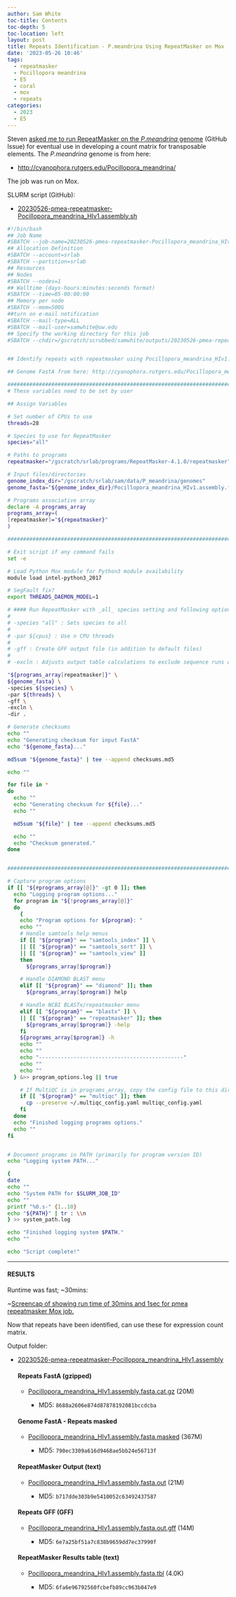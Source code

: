 ```yaml
---
author: Sam White
toc-title: Contents
toc-depth: 5
toc-location: left
layout: post
title: Repeats Identification - P.meandrina Using RepeatMasker on Mox
date: '2023-05-26 10:46'
tags: 
  - repeatmasker
  - Pocillopora meandrina
  - E5
  - coral
  - mox
  - repeats
categories: 
  - 2023
  - E5
---
```

Steven [asked me to run RepeatMasker on the _P.meandrina_ genome](https://github.com/urol-e5/deep-dive/issues/4) (GitHub Issue) for eventual use in developing a count matrix for transposable elements. The _P.meandrina_ genome is from here:

- [http://cyanophora.rutgers.edu/Pocillopora_meandrina/](http://cyanophora.rutgers.edu/Pocillopora_meandrina/)

The job was run on Mox.

SLURM script (GitHub):

- [20230526-pmea-repeatmasker-Pocillopora_meandrina_HIv1.assembly.sh](https://github.com/RobertsLab/sams-notebook/blob/master/sbatch_scripts/20230526-pmea-repeatmasker-Pocillopora_meandrina_HIv1.assembly.sh)

```bash
#!/bin/bash
## Job Name
#SBATCH --job-name=20230526-pmea-repeatmasker-Pocillopora_meandrina_HIv1.assembly
## Allocation Definition
#SBATCH --account=srlab
#SBATCH --partition=srlab
## Resources
## Nodes
#SBATCH --nodes=1
## Walltime (days-hours:minutes:seconds format)
#SBATCH --time=05-00:00:00
## Memory per node
#SBATCH --mem=500G
##turn on e-mail notification
#SBATCH --mail-type=ALL
#SBATCH --mail-user=samwhite@uw.edu
## Specify the working directory for this job
#SBATCH --chdir=/gscratch/scrubbed/samwhite/outputs/20230526-pmea-repeatmasker-Pocillopora_meandrina_HIv1.assembly


## Identify repeats with repeatmasker using Pocillopora_meandrina_HIv1.assembly

## Genome FastA from here: http://cyanophora.rutgers.edu/Pocillopora_meandrina

###################################################################################
# These variables need to be set by user

## Assign Variables

# Set number of CPUs to use
threads=28

# Species to use for RepeatMasker
species="all"

# Paths to programs
repeatmasker="/gscratch/srlab/programs/RepeatMasker-4.1.0/repeatmasker"

# Input files/directories
genome_index_dir="/gscratch/srlab/sam/data/P_meandrina/genomes"
genome_fasta="${genome_index_dir}/Pocillopora_meandrina_HIv1.assembly.fasta"

# Programs associative array
declare -A programs_array
programs_array=(
[repeatmasker]="${repeatmasker}"
)

###################################################################################################

# Exit script if any command fails
set -e

# Load Python Mox module for Python3 module availability
module load intel-python3_2017

# SegFault fix?
export THREADS_DAEMON_MODEL=1

# #### Run RepeatMasker with _all_ species setting and following options:
# 
# -species "all" : Sets species to all
# 
# -par ${cpus} : Use n CPU threads
# 
# -gff : Create GFF output file (in addition to default files)
# 
# -excln : Adjusts output table calculations to exclude sequence runs of >=25 Ns. Useful for draft genome assemblies.

"${programs_array[repeatmasker]}" \
${genome_fasta} \
-species ${species} \
-par ${threads} \
-gff \
-excln \
-dir .

# Generate checksums
echo ""
echo "Generating checksum for input FastA"
echo "${genome_fasta}..."

md5sum "${genome_fasta}" | tee --append checksums.md5

echo ""

for file in *
do
  echo ""
  echo "Generating checksum for ${file}..."
  echo ""

  md5sum "${file}" | tee --append checksums.md5

  echo ""
  echo "Checksum generated."
done


#######################################################################################################

# Capture program options
if [[ "${#programs_array[@]}" -gt 0 ]]; then
  echo "Logging program options..."
  for program in "${!programs_array[@]}"
  do
    {
    echo "Program options for ${program}: "
    echo ""
    # Handle samtools help menus
    if [[ "${program}" == "samtools_index" ]] \
    || [[ "${program}" == "samtools_sort" ]] \
    || [[ "${program}" == "samtools_view" ]]
    then
      ${programs_array[$program]}

    # Handle DIAMOND BLAST menu
    elif [[ "${program}" == "diamond" ]]; then
      ${programs_array[$program]} help

    # Handle NCBI BLASTx/repeatmasker menu
    elif [[ "${program}" == "blastx" ]] \
    || [[ "${program}" == "repeatmasker" ]]; then
      ${programs_array[$program]} -help
    fi
    ${programs_array[$program]} -h
    echo ""
    echo ""
    echo "----------------------------------------------"
    echo ""
    echo ""
  } &>> program_options.log || true

    # If MultiQC is in programs_array, copy the config file to this directory.
    if [[ "${program}" == "multiqc" ]]; then
      cp --preserve ~/.multiqc_config.yaml multiqc_config.yaml
    fi
  done
  echo "Finished logging programs options."
  echo ""
fi


# Document programs in PATH (primarily for program version ID)
echo "Logging system PATH..."

{
date
echo ""
echo "System PATH for $SLURM_JOB_ID"
echo ""
printf "%0.s-" {1..10}
echo "${PATH}" | tr : \\n
} >> system_path.log

echo "Finished logging system $PATH."
echo ""

echo "Script complete!"
```


---

#### RESULTS

Runtime was fast; ~30mins:

~[Screencap of showing run time of 30mins and 1sec for pmea repeatmasker Mox job.](https://github.com/RobertsLab/sams-notebook/blob/master/images/screencaps/20230526-pmea-repeatmasker-Pocillopora_meandrina_HIv1.assembly_runtime.png?raw=true)


Now that repeats have been identified, can use these for expression count matrix.


Output folder:

- [20230526-pmea-repeatmasker-Pocillopora_meandrina_HIv1.assembly](https://gannet.fish.washington.edu/Atumefaciens/20230526-pmea-repeatmasker-Pocillopora_meandrina_HIv1.assembly)

  #### Repeats FastA (gzipped)
  - [Pocillopora_meandrina_HIv1.assembly.fasta.cat.gz](https://gannet.fish.washington.edu/Atumefaciens/20230526-pmea-repeatmasker-Pocillopora_meandrina_HIv1.assembly/Pocillopora_meandrina_HIv1.assembly.fasta.cat.gz) (20M)

    - MD5: `8688a2606e874d87878192081bccdcba`

  #### Genome FastA - Repeats masked
  - [Pocillopora_meandrina_HIv1.assembly.fasta.masked](https://gannet.fish.washington.edu/Atumefaciens/20230526-pmea-repeatmasker-Pocillopora_meandrina_HIv1.assembly/Pocillopora_meandrina_HIv1.assembly.fasta.masked) (367M)

    - MD5: `790ec3309a616d9468ae5bb24e56713f`

  #### RepeatMasker Output (text)
  - [Pocillopora_meandrina_HIv1.assembly.fasta.out](https://gannet.fish.washington.edu/Atumefaciens/20230526-pmea-repeatmasker-Pocillopora_meandrina_HIv1.assembly/Pocillopora_meandrina_HIv1.assembly.fasta.out) (21M)

    - MD5: `b717dde303b9e5410052c63492437587`

  #### Repeats GFF (GFF)
  - [Pocillopora_meandrina_HIv1.assembly.fasta.out.gff](https://gannet.fish.washington.edu/Atumefaciens/20230526-pmea-repeatmasker-Pocillopora_meandrina_HIv1.assembly/Pocillopora_meandrina_HIv1.assembly.fasta.out.gff) (14M)

    - MD5: `6e7a25bf51a7c838b9659dd7ec37990f`

  #### RepeatMasker Results table (text)
  - [Pocillopora_meandrina_HIv1.assembly.fasta.tbl](https://gannet.fish.washington.edu/Atumefaciens/20230526-pmea-repeatmasker-Pocillopora_meandrina_HIv1.assembly/Pocillopora_meandrina_HIv1.assembly.fasta.tbl) (4.0K)

    - MD5: `6fa6e96792560fcbefb89cc963b047e9`
